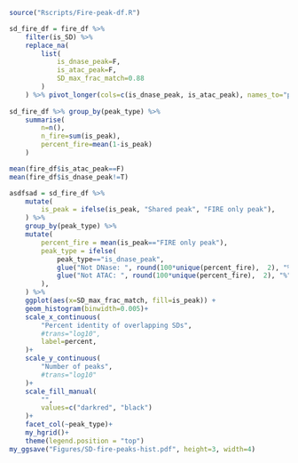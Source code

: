 
```r
source("Rscripts/Fire-peak-df.R")
```

```r
sd_fire_df = fire_df %>%
    filter(is_SD) %>%
    replace_na(
        list(
            is_dnase_peak=F,
            is_atac_peak=F,
            SD_max_frac_match=0.88
        )
    ) %>% pivot_longer(cols=c(is_dnase_peak, is_atac_peak), names_to="peak_type", values_to="is_peak") 
    
sd_fire_df %>% group_by(peak_type) %>%
    summarise(
        n=n(),
        n_fire=sum(is_peak),
        percent_fire=mean(1-is_peak)
    )
```

```r
mean(fire_df$is_atac_peak==F)
mean(fire_df$is_dnase_peak!=T)
```

```r
asdfsad = sd_fire_df %>%
    mutate(
        is_peak = ifelse(is_peak, "Shared peak", "FIRE only peak"),
    ) %>%
    group_by(peak_type) %>%
    mutate(
        percent_fire = mean(is_peak=="FIRE only peak"),
        peak_type = ifelse(
            peak_type=="is_dnase_peak", 
            glue("Not DNase: ", round(100*unique(percent_fire),  2), "%"),
            glue("Not ATAC: ", round(100*unique(percent_fire),  2), "%")
        ),
    ) %>%
    ggplot(aes(x=SD_max_frac_match, fill=is_peak)) +
    geom_histogram(binwidth=0.005)+
    scale_x_continuous(
        "Percent identity of overlapping SDs",
        #trans="log10",
        label=percent,
    )+
    scale_y_continuous(
        "Number of peaks",
        #trans="log10"
    )+
    scale_fill_manual(
        "",
        values=c("darkred", "black")
    )+
    facet_col(~peak_type)+
    my_hgrid()+
    theme(legend.position = "top")
my_ggsave("Figures/SD-fire-peaks-hist.pdf", height=3, width=4)
```
